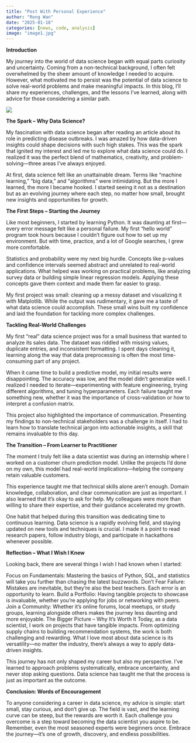 ```yaml
---
title: "Post With Personal Experience"
author: "Rong Wan"
date: "2025-01-18"
categories: [news, code, analysis]
image: "image1.jpg"
---
```


**Introduction**

My journey into the world of data science began with equal parts curiosity and uncertainty. Coming from a non-technical background, I often felt overwhelmed by the sheer amount of knowledge I needed to acquire. However, what motivated me to persist was the potential of data science to solve real-world problems and make meaningful impacts. In this blog, I’ll share my experiences, challenges, and the lessons I’ve learned, along with advice for those considering a similar path.

![](image1.jpg)

**The Spark – Why Data Science?**

My fascination with data science began after reading an article about its role in predicting disease outbreaks. I was amazed by how data-driven insights could shape decisions with such high stakes. This was the spark that ignited my interest and led me to explore what data science could do. I realized it was the perfect blend of mathematics, creativity, and problem-solving—three areas I’ve always enjoyed.

At first, data science felt like an unattainable dream. Terms like "machine learning," "big data," and "algorithms" were intimidating. But the more I learned, the more I became hooked. I started seeing it not as a destination but as an evolving journey where each step, no matter how small, brought new insights and opportunities for growth.

**The First Steps – Starting the Journey**

Like most beginners, I started by learning Python. It was daunting at first—every error message felt like a personal failure. My first "hello world" program took hours because I couldn’t figure out how to set up my environment. But with time, practice, and a lot of Google searches, I grew more comfortable.

Statistics and probability were my next big hurdle. Concepts like p-values and confidence intervals seemed abstract and unrelated to real-world applications. What helped was working on practical problems, like analyzing survey data or building simple linear regression models. Applying these concepts gave them context and made them far easier to grasp.

My first project was small: cleaning up a messy dataset and visualizing it with Matplotlib. While the output was rudimentary, it gave me a taste of what data science could accomplish. These small wins built my confidence and laid the foundation for tackling more complex challenges.

**Tackling Real-World Challenges**

My first "real" data science project was for a small business that wanted to analyze its sales data. The dataset was riddled with missing values, duplicate entries, and inconsistent formatting. I spent days cleaning it, learning along the way that data preprocessing is often the most time-consuming part of any project.

When it came time to build a predictive model, my initial results were disappointing. The accuracy was low, and the model didn’t generalize well. I realized I needed to iterate—experimenting with feature engineering, trying different algorithms, and tuning hyperparameters. Each failure taught me something new, whether it was the importance of cross-validation or how to interpret a confusion matrix.

This project also highlighted the importance of communication. Presenting my findings to non-technical stakeholders was a challenge in itself. I had to learn how to translate technical jargon into actionable insights, a skill that remains invaluable to this day.

**The Transition – From Learner to Practitioner**

The moment I truly felt like a data scientist was during an internship where I worked on a customer churn prediction model. Unlike the projects I’d done on my own, this model had real-world implications—helping the company retain valuable customers.

This experience taught me that technical skills alone aren’t enough. Domain knowledge, collaboration, and clear communication are just as important. I also learned that it’s okay to ask for help. My colleagues were more than willing to share their expertise, and their guidance accelerated my growth.

One habit that helped during this transition was dedicating time to continuous learning. Data science is a rapidly evolving field, and staying updated on new tools and techniques is crucial. I made it a point to read research papers, follow industry blogs, and participate in hackathons whenever possible.

**Reflection – What I Wish I Knew**

Looking back, there are several things I wish I had known when I started:

Focus on Fundamentals: Mastering the basics of Python, SQL, and statistics will take you further than chasing the latest buzzwords.
Don’t Fear Failure: Mistakes are inevitable, but they’re also the best teachers. Each error is an opportunity to learn.
Build a Portfolio: Having tangible projects to showcase is invaluable, whether you’re applying for jobs or networking with peers.
Join a Community: Whether it’s online forums, local meetups, or study groups, learning alongside others makes the journey less daunting and more enjoyable.
The Bigger Picture – Why It’s Worth It
Today, as a data scientist, I work on projects that have tangible impacts. From optimizing supply chains to building recommendation systems, the work is both challenging and rewarding. What I love most about data science is its versatility—no matter the industry, there’s always a way to apply data-driven insights.

This journey has not only shaped my career but also my perspective. I’ve learned to approach problems systematically, embrace uncertainty, and never stop asking questions. Data science has taught me that the process is just as important as the outcome.

**Conclusion: Words of Encouragement**

To anyone considering a career in data science, my advice is simple: start small, stay curious, and don’t give up. The field is vast, and the learning curve can be steep, but the rewards are worth it. Each challenge you overcome is a step toward becoming the data scientist you aspire to be. Remember, even the most seasoned experts were beginners once. Embrace the journey—it’s one of growth, discovery, and endless possibilities.


